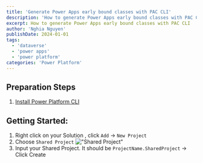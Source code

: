 ```yaml
---
title: 'Generate Power Apps early bound classes with PAC CLI'
description: 'How to generate Power Apps early bound classes with PAC CLI'
excerpt: How to generate Power Apps early bound classes with PAC CLI
author: 'Nghia Nguyen'
publishDate: 2024-01-01
tags:
  - 'dataverse'
  - 'power apps'
  - 'power platform'
categories: 'Power Platform'
---
```


## Preparation Steps

1. [Install Power Platform CLI](https://learn.microsoft.com/en-us/power-platform/developer/cli/introduction?tabs=windows#install-microsoft-power-platform-cli)

## Getting Started:

1. Right click on your Solution , click `Add` -> `New Project`
2. Choose `Shared Project`
!["Shared Project"](../../assets/images/2024-01-01-001.png)
3. Input your Shared Project. It should be `ProjectName.SharedProject` -> Click Create